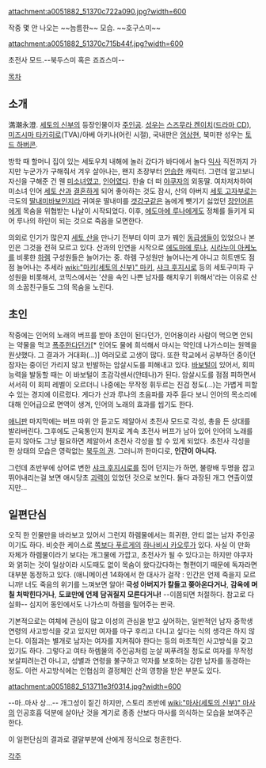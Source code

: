 attachment:a0051882_51370c722a090.jpg?width=600

작중 몇 안 나오는 ~~늠름한~~ 모습. ~~호구스미~~

attachment:a0051882_51370c715b44f.jpg?width=600

초전사 모드.--북두스미 혹은 죠죠스미--

[[목차]]
== 소개 ==
満潮永澄. [[세토의 신부]]의 등장인물이자 [[주인공]]. [[성우]]는 [[스즈무라 켄이치]]([[드라마 CD]]), [[미즈시마 타카히로]](TVA)/아베 아키나(어린 시절), 국내판은 [[엄상현]], 북미판 성우는 [[토드 하버콘]].

방학 때 할머니 집이 있는 세토우치 내해에 놀러 갔다가 바다에서 놀다 [[익사]] 직전까지 가지만 누군가가 구해줘서 겨우 살아나는, 왠지 초장부터 [[안습]]한 캐릭터. 그런데 알고보니 자신을 구해준 건 웬 [[미소녀]]였고, [[인어]]였다. 한술 더 떠 [[야쿠자]]의 외동딸. 여차저차하여 미소녀 인어 [[세토 산]]과 [[결혼]]하게 되어 좋아하는 것도 잠시, 산의 아버지 [[세토 고자부로]]는 극도의 [[딸내미바보]]인지라 귀여운 딸내미를 [[갯강구]]같은 놈에게 뺏기기 싫었던 [[장인어른]]에게 목숨을 위협받는 나날이 시작되었다. 이후, [[에도마에 루나]]에게도 정체를 들키게 되어 루나의 하인이 되는 것으로 죽음을 모면한다.

의외로 인기가 많은지 [[세토 산]]을 만나기 전부터 이미 코가 꿰인 [[동급생]]들이 있었으나 본인은 그것을 전혀 모르고 있다. 산과의 인연을 시작으로 [[에도마에 루나]], [[시라누이 아케노]]를 비롯한 [[하렘]] 구성원들은 늘어가는 중. 하렘 구성원만 늘어나는게 아니고 히트맨도 점점 늘어나는 추세라 [[wiki:"마키(세토의 신부)" 마키]], [[샤크 후지시로]] 등의 세토구미파 구성원을 비롯해서, 코믹스에서는 '산을 속인 나쁜 남자를 해치우기 위해서'라는 이유로 산의 소꿉친구들도 그의 목숨을 노린다.

== 초인 ==
작중에는 인어의 노래의 버프를 받아 초인이 된다던가, 인어용이라 사람이 먹으면 안되는 약물을 먹고 [[폭주]]한다던가[* 인어도 물에 희석해서 마시는 약인데 나가스미는 원액을 원샷했다. 그 결과가 거대화(...)] 여러모로 고생이 많다. 또한 학교에서 공부하던 중이던 잠자는 중이던 가리지 않고 빈발하는 암살시도를 피해내고 있다. [[바보털]]이 있어서, 회피 능력을 발동할 때는 이 바보털이 초감각센서(안테나)가 된다. 암살시도를 점점 피하면서 서서히 이 회피 레벨이 오르더니 나중에는 무작정 휘두르는 진검 정도(...)는 가볍게 피할 수 있는 경지에 이르렀다. 게다가 산과 루나의 초음파를 자주 듣다 보니 인어의 목소리에 대해 인어급으로 면역이 생겨, 인어의 노래의 효과를 씹기도 한다. 

[[애니판]] 마지막에는 버프 따위 안 듣고도 제알아서 초전사 모드로 각성, 총을 든 상대를 발라버린다. 그후에도 근육통인지 뭔지로 계속 초전사 버프가 남아 있어 인어의 노래를 듣지 않아도 그냥 필요하면 제알아서 초전사 각성을 할 수 있게 되었다. 초전사 각성을 한 상태의 모습은 영락없는 [[북두의 권]]. 그러니까 한마디로, '''인간이 아니다.'''

그런데 초반부에 상어로 변한 [[샤크 후지시로]]를 집어 던지는가 하면, 불량배 두명을 잡고 뛰어내리는걸 보면 애시당초 [[괴력]]이 있었던 것으로 보인다. 둘다 과장된 개그 연출이였지만...

== 일편단심 ==
오직 한 인물만을 바라보고 있어서 그런지 하렘물에서는 희귀한, 안티 없는 남자 주인공이기도 하다. 비슷한 케이스로 [[쪽보다 푸르게]]의 [[하나비시 카오루]]가 있다. 사실 이 만화 자체가 하렘물이라기 보다는 개그물에 가깝고, 초전사가 될 수 있다고는 하지만 야쿠자와 얽히는 것이 일상이라 시도때도 없이 목숨이 왔다갔다하는 형편이기 때문에 독자라면 대부분 동정하고 있다. (애니메이션 14화에서 한 대사가 걸작 : 인간은 언제 죽을지 모르니까! 너도 죽음의 위기를 느껴보면 알아! '''극성 아버지가 칼들고 쫒아온다거나''', '''감옥에 며칠 처박힌다거나''', '''도쿄만에 언제 담궈질지 모른다거나!''' --이쯤되면 처절하다. 참고로 다 실화-- 심지어 동인에서도 나가스미 하렘을 밀어주는 판국.

기본적으로는 여체에 관심이 많고 이성의 관심을 받고 싶어하는, 일반적인 남자 중학생 연령의 사고방식을 갖고 있지만 여자를 마구 후리고 다니고 싶다는 식의 생각은 하지 않는다. 이점과는 별개로 남자는 여자를 지켜줘야 한다는 등의 마초적인 사고방식을 갖고 있기도 하다. 그렇다고 여타 하렘물의 주인공처럼 눈살 찌푸려질 정도로 여자를 무작정 보살피려는건 아니고, 성별과 연령을 불구하고 약자를 보호하는 강한 남자를 동경하는 정도. 이런 사고방식에는 인협심의 결정체인 산의 영향을 받은 부분도 있다.

attachment:a0051882_513711e3f0314.jpg?width=600

--마..마사 상...--
개그성이 짙긴 하지만, 스토리 초반에 [[wiki:"마사(세토의 신부)" 마사]]의 인공호흡 덕분에 살아난 것을 계기로 종종 산보다 마사를 의식하는 모습을 보여주곤 한다. 

이 일편단심의 결과로 결말부분에 산에게 정식으로 청혼한다.

[[각주]]

